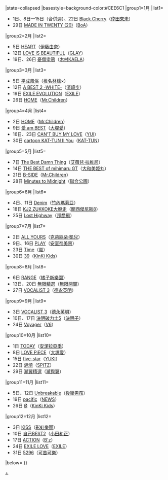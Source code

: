 {{Navbox
|bodyclass=hlist

|name=Oricon專輯週榜冠軍 (2007年)
|title=[[Oricon公信榜|Oricon]][[2007年Oricon專輯週榜冠軍作品列表|專輯週榜冠軍作品及獲得者]]{{#if:{{{1|}}}|（{{{1|}}}）|}}
|state=<includeonly>collapsed</includeonly>
|basestyle=background-color:#CEE6C1
|group1=1月
|list1=
*1日、8日—15日（合併週）、22日 [[Black Cherry (倖田來未專輯)|Black Cherry]]（[[倖田來未]]）
*29日 [[MADE IN TWENTY (20)]]（[[寶兒|BoA]]）
|group2=2月
|list2=
*5日 [[HEART (伊藤由奈專輯)|HEART]]（[[伊藤由奈]]）
*12日 [[LOVE IS BEAUTIFUL]]（[[GLAY]]）
*19日、26日 [[憂傷塗鴉]]（[[木村KAELA]]）
|group3=3月
|list3=
*5日 [[平成風俗]]（[[椎名林檎]]×{{link-ja|齋藤毅 (音樂家)|斎藤ネコ|齋藤毅}}）
*12日 [[A BEST 2 -WHITE-]]（[[濱崎步]]）
*19日 [[EXILE EVOLUTION]]（[[放浪兄弟|EXILE]]）
*26日 [[HOME (Mr.Children專輯)|HOME]]（[[Mr.Children]]）
|group4=4月
|list4=
*2日 [[HOME (Mr.Children專輯)|HOME]]（[[Mr.Children]]）
*9日 [[愛 am BEST]]（[[大塚愛]]）
*16日、23日 [[CAN'T BUY MY LOVE]]（[[YUI]]）
*30日 [[cartoon KAT-TUN II You]]（[[KAT-TUN]]）
|group5=5月
|list5=
*7日 [[美麗壞東西|The Best Damn Thing]]（[[艾薇兒·拉維尼]]）
*14日 [[THE BEST of mihimaru GT]]（[[大和美姬丸]]）
*21日 [[B-SIDE]]（[[Mr.Children]]）
*28日 [[末日警鐘 毀滅·新生|Minutes to Midnight]]（[[聯合公園]]）
|group6=6月
|list6=
*4日、11日 [[Denim]]（[[竹內瑪莉亞]]）
*18日 [[KJ2 ZUKKOKE大脫走]]（[[關西傑尼斯8]]）
*25日 [[Lost Highway]]（[[邦喬飛]]）
|group7=7月
|list7=
*2日 [[ALL YOURS]]（[[克莉絲朵·凱兒]]）
*9日、16日 [[PLAY (安室奈美惠專輯)|PLAY]]（[[安室奈美惠]]）
*23日 [[Time (嵐)|Time]]（[[嵐]]）
*30日 [[39 (近畿小子)|39]]（[[近畿小子|KinKi Kids]]）
|group8=8月
|list8=
*6日 [[ORANGE RANGE (專輯)|RANGE]]（[[橘子新樂園]]）
*13日、20日 [[無限精選]]（[[無限開關]]）
*27日 [[VOCALIST 3]]（[[德永英明]]）
|group9=9月
|list9=
*3日 [[VOCALIST 3]]（[[德永英明]]）
*10日、17日 [[決明破力士5]]（[[決明子 (團體)|決明子]]）
*24日 [[Voyager (V6專輯)|Voyager]]（[[V6 (偶像團體)|V6]]）
|group10=10月
|list10=
*1日 [[TODAY (安潔拉亞季專輯)|TODAY]]（[[安潔拉亞季]]）
*8日 [[LOVE PiECE]]（[[大塚愛]]）
*15日 [[five-star]]（[[YUKI (歌手)|YUKI]]）
*22日 [[漣漪 (專輯)|漣漪]]（[[SPITZ]]）
*29日 [[瀧翼精選]]（[[瀧與翼]]）
|group11=11月
|list11=
*5日、12日 [[不散的和弦|Unbreakable]]（[[後街男孩]]）
*19日 [[pacific]]（[[NEWS]]）
*26日 [[Φ (近畿小子) |&Oslash;]]（[[近畿小子|KinKi Kids]]）
|group12=12月
|list12=
*3日 [[KISS (彩虹樂團專輯)|KISS]]（[[彩虹樂團]]）
*10日 [[自己BEST2]]（[[小田和正]]）
*17日 [[ACTION]]（[[B'z]]）
*24日 [[EXILE LOVE]]（[[放浪兄弟|EXILE]]）
*31日 [[5296 (專輯)|5296]]（[[可苦可樂]]）
|below={{Oricon專輯週榜冠軍/年份別模板}}
}}<noinclude>
[[Category:2007年Oricon專輯週榜冠軍作品|+]]
</noinclude>